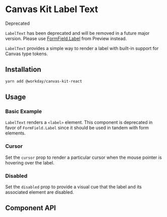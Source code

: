 

<Meta title="Components/Text/Label Text" />

# Canvas Kit Label Text

<StatusIndicator variant="red">
  <StatusIndicator.Label>Deprecated</StatusIndicator.Label>
</StatusIndicator>

`LabelText` has been deprecated and will be removed in a future major version. Please use
[FormField.Label](https://workday.github.io/canvas-kit/?path=/docs/preview-inputs-form-field--basic)
from Preview instead.

`LabelText` provides a simple way to render a label with built-in support for Canvas type tokens.

## Installation

```sh
yarn add @workday/canvas-kit-react
```

## Usage

### Basic Example

`LabelText` renders a `<label>` element. This component is deprecated in favor of `FormField.Label`
since it should be used in tandem with form elements.

<ExampleCodeBlock code={Basic} />

### Cursor

Set the `cursor` prop to render a particular cursor when the mouse pointer is hovering over the
label.

<ExampleCodeBlock code={Cursor} />

### Disabled

Set the `disabled` prop to provide a visual cue that the label and its associated element are
disabled.

<ExampleCodeBlock code={Disabled} />

## Component API

<SymbolDoc name="LabelText" fileName="/react/text/" />

